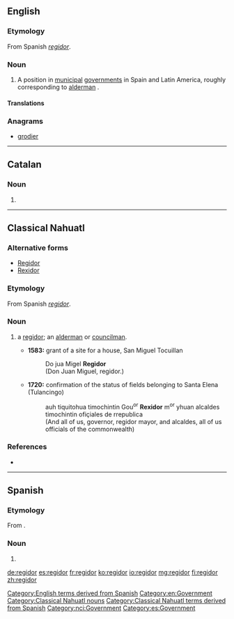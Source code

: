 ==English==
{{wikipedia}}

===Etymology===
From Spanish ''[[regidor#Spanish|regidor]]''.

===Noun===
{{en-noun|s|regidores}}

# A position in [[municipal]] [[government]]s in Spain and Latin America, roughly corresponding to [[alderman]] {{gloss|member of municipal legislative body}}.

====Translations====
{{trans-see|alderman}}

===Anagrams===
* [[grodier#English|grodier]]

[[Category:English terms derived from Spanish]]
[[Category:en:Government]]

----
==Catalan==

===Noun===
{{ca-noun|m}}

# {{l|en|regidor}}
----

==Classical Nahuatl==

===Alternative forms===
* [[Regidor]]
* [[Rexidor]]

===Etymology===
From Spanish ''[[regidor#Spanish|regidor]]''.

===Noun===
{{head|nci|noun|animate||plural|regidores| |regidormeh|or|regidoresmeh}}

# {{gloss|he is}} a [[regidor#English|regidor]]; an [[alderman]] or [[councilman]].
#* '''1583:''' grant of a site for a house, San Miguel Tocuillan
#*: Do jua Migel '''Regidor'''
#*: (Don Juan Miguel, regidor.)
#* '''1720:''' confirmation of the status of fields belonging to Santa Elena (Tulancingo)
#*: auh tiquitohua timochintin Gou<sup>or</sup> '''Rexidor''' m<sup>or</sup> yhuan alcaldes timochintin ofiçiales de rrepublica
#*: (And all of us, governor, regidor mayor, and alcaldes, all of us officials of the commonwealth)

===References===
* {{cite-book|author=Lockhart, James|year=1991|title=Nahuas and Spaniards: Postconquest Central Mexican History and Philology|location=Stanford|publisher=Stanford University Press|pages=74, 104}}
[[Category:Classical Nahuatl nouns]]
[[Category:Classical Nahuatl terms derived from Spanish]]
[[Category:nci:Government]]

----

==Spanish==

===Etymology===
From {{m|es|regir||to govern}}.

===Noun===
{{es-noun|m|regidores|f=regidora}}

# {{l|en|regidor}}

[[Category:es:Government]]

[[de:regidor]]
[[es:regidor]]
[[fr:regidor]]
[[ko:regidor]]
[[io:regidor]]
[[mg:regidor]]
[[fi:regidor]]
[[zh:regidor]]